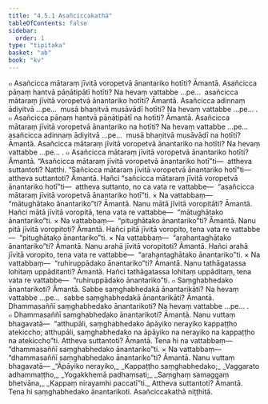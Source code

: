 ```yaml
---
title: "4.5.1 Asañciccakathā"
tableOfContents: false
sidebar:
  order: 1
type: "tipitaka"
basket: "ab"
book: "kv"
---
```



<DynamicBreadcrumb />

<Division number="857" book="kv" bookNo="32" page="427">

<Paragraph number="2647" book="kv">
๐ Asañcicca mātaraṃ jīvitā voropetvā ānantariko hotīti? Āmantā. Asañcicca pāṇaṃ hantvā pāṇātipātī hotīti? Na hevaṃ vattabbe …pe…  asañcicca mātaraṃ jīvitā voropetvā ānantariko hotīti? Āmantā. Asañcicca adinnaṃ ādiyitvā …pe…  musā bhaṇitvā musāvādī hotīti? Na hevaṃ vattabbe …pe… .
</Paragraph>

<Paragraph number="2648" book="kv">
๐ Asañcicca pāṇaṃ hantvā pāṇātipātī na hotīti? Āmantā. Asañcicca mātaraṃ jīvitā voropetvā ānantariko na hotīti? Na hevaṃ vattabbe …pe…  asañcicca adinnaṃ ādiyitvā …pe…  musā bhaṇitvā musāvādī na hotīti? Āmantā. Asañcicca mātaraṃ jīvitā voropetvā ānantariko na hotīti? Na hevaṃ vattabbe …pe… .
</Paragraph>

</Division>
<Division number="858" book="kv" bookNo="32" page="428">

<Paragraph number="2649" book="kv">
๐ Asañcicca mātaraṃ jīvitā voropetvā ānantariko hotīti? Āmantā. “Asañcicca mātaraṃ jīvitā voropetvā ānantariko hotī”ti—  attheva suttantoti? Natthi. “Sañcicca mātaraṃ jīvitā voropetvā ānantariko hotī”ti—  attheva suttantoti? Āmantā. Hañci “sañcicca mātaraṃ jīvitā voropetvā ānantariko hotī”ti—  attheva suttanto, no ca vata re vattabbe—  “asañcicca mātaraṃ jīvitā voropetvā ānantariko hotī”ti.
</Paragraph>

</Division>
<Division number="859" book="kv" bookNo="32" page="428">

<Paragraph number="2650" book="kv">
× Na vattabbaṃ—  “mātughātako ānantariko”ti? Āmantā. Nanu mātā jīvitā voropitāti? Āmantā. Hañci mātā jīvitā voropitā, tena vata re vattabbe—  “mātughātako ānantariko”ti.
</Paragraph>

<Paragraph number="2651" book="kv">
× Na vattabbaṃ—  “pitughātako ānantariko”ti? Āmantā. Nanu pitā jīvitā voropitoti? Āmantā. Hañci pitā jīvitā voropito, tena vata re vattabbe—  “pitughātako ānantariko”ti.
</Paragraph>

<Paragraph number="2652" book="kv">
× Na vattabbaṃ—  “arahantaghātako ānantariko”ti? Āmantā. Nanu arahā jīvitā voropitoti? Āmantā. Hañci arahā jīvitā voropito, tena vata re vattabbe—  “arahantaghātako ānantariko”ti.
</Paragraph>

<Paragraph number="2653" book="kv">
× Na vattabbaṃ—  “ruhiruppādako ānantariko”ti? Āmantā. Nanu tathāgatassa lohitaṃ uppāditanti? Āmantā. Hañci tathāgatassa lohitaṃ uppāditaṃ, tena vata re vattabbe—  “ruhiruppādako ānantariko”ti.
</Paragraph>

</Division>
<Division number="860" book="kv" bookNo="32" page="429">

<Paragraph number="2654" book="kv">
๐ Saṃghabhedako ānantarikoti? Āmantā. Sabbe saṃghabhedakā ānantarikāti? Na hevaṃ vattabbe …pe…  sabbe saṃghabhedakā ānantarikāti? Āmantā. Dhammasaññī saṃghabhedako ānantarikoti? Na hevaṃ vattabbe …pe… .
</Paragraph>

</Division>
<Division number="861" book="kv" bookNo="32" page="429">

<Paragraph number="2655" book="kv">
๐ Dhammasaññī saṃghabhedako ānantarikoti? Āmantā. Nanu vuttaṃ bhagavatā—  “atthupāli, saṃghabhedako āpāyiko nerayiko kappaṭṭho atekiccho; atthupāli, saṃghabhedako na āpāyiko na nerayiko na kappaṭṭho na atekiccho”ti. Attheva suttantoti? Āmantā. Tena hi na vattabbaṃ—  “dhammasaññī saṃghabhedako ānantariko”ti.
</Paragraph>

</Division>
<Division number="862" book="kv" bookNo="32" page="429">

<Paragraph number="2656" book="kv">
× Na vattabbaṃ—  “dhammasaññī saṃghabhedako ānantariko”ti? Āmantā. Nanu vuttaṃ bhagavatā—
</Paragraph>

<Paragraph number="2657" type="verses" book="kv">
_“Āpāyiko nerayiko,_  
_Kappaṭṭho saṃghabhedako;_  
_Vaggarato adhammaṭṭho,_  
_Yogakkhemā padhaṃsati;_  
_Saṃghaṃ samaggaṃ bhetvāna,_  
_Kappaṃ nirayamhi paccatī”ti._  

</Paragraph>

<Paragraph number="2658" book="kv">
Attheva suttantoti? Āmantā. Tena hi saṃghabhedako ānantarikoti.

</Paragraph>
</Division>

<Paragraph number="2659" type="center" book="kv">
Asañciccakathā niṭṭhitā.
</Paragraph>